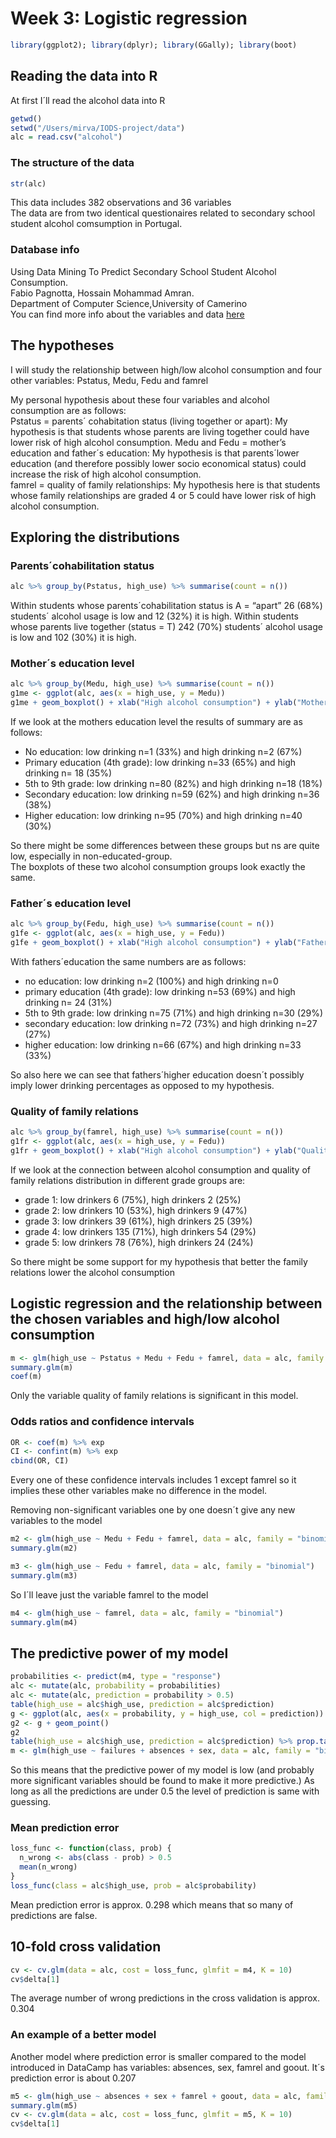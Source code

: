 # Week 3: Logistic regression
```r
library(ggplot2); library(dplyr); library(GGally); library(boot)
```
    
    
## Reading the data into R    
    
At first I´ll read the alcohol data into R
```r
getwd()
setwd("/Users/mirva/IODS-project/data")
alc = read.csv("alcohol")
```
    
### The structure of the data
```r
str(alc)
```
     
This data includes 382 observations and 36 variables    
The data are from two identical questionaires related to secondary school student alcohol comsumption in Portugal. 
    
### Database info
    
Using Data Mining To Predict Secondary School Student Alcohol Consumption.  
Fabio Pagnotta, Hossain Mohammad Amran.    
Department of Computer Science,University of Camerino    
You can find more info about the variables and data [here](https://archive.ics.uci.edu/ml/datasets/STUDENT+ALCOHOL+CONSUMPTION)
    
    
## The hypotheses
    
I will study the relationship between high/low alcohol consumption and four other variables: Pstatus, Medu, Fedu and famrel    
    
My personal hypothesis about these four variables and alcohol consumption are as follows:    
Pstatus = parents´ cohabitation status (living together or apart): My hypothesis is that students whose parents are living together could have lower risk of high alcohol consumption.
Medu and Fedu = mother's education and father´s education: My hypothesis is that parents´lower education (and therefore possibly lower socio economical status) could increase the risk of high alcohol consumption.    
famrel = quality of family relationships: My hypothesis here is that students whose family relationships are graded 4 or 5 could have lower risk of high alcohol consumption.
    
    
## Exploring the distributions
### Parents´cohabilitation status
```r
alc %>% group_by(Pstatus, high_use) %>% summarise(count = n())
```
    
Within students whose parents´cohabilitation status is A = "apart" 26 (68%) students´ alcohol usage is low and 12 (32%) it is high. Within students whose parents live together (status = T) 242 (70%) students´ alcohol usage is low and 102 (30%) it is high.
    
### Mother´s education level
```r
alc %>% group_by(Medu, high_use) %>% summarise(count = n())
g1me <- ggplot(alc, aes(x = high_use, y = Medu))
g1me + geom_boxplot() + xlab("High alcohol consumption") + ylab("Mothers education")
```
    
If we look at the mothers education level the results of summary are as follows:

* No education: low drinking n=1 (33%) and high drinking n=2 (67%)
* Primary education (4th grade): low drinking n=33 (65%) and high drinking n= 18 (35%)
* 5th to 9th grade: low drinking n=80 (82%) and high drinking n=18 (18%)
* Secondary education: low drinking n=59 (62%) and high drinking n=36 (38%)
* Higher education: low drinking n=95 (70%) and high drinking n=40 (30%)
    
So there might be some differences between these groups but ns are quite low, especially in non-educated-group.    
The boxplots of these two alcohol consumption groups look exactly the same.    
    
### Father´s education level
```r
alc %>% group_by(Fedu, high_use) %>% summarise(count = n())
g1fe <- ggplot(alc, aes(x = high_use, y = Fedu))
g1fe + geom_boxplot() + xlab("High alcohol consumption") + ylab("Fathers education")
```
    
With fathers´education the same numbers are as follows:   

* no education: low drinking n=2 (100%) and high drinking n=0    
* primary education (4th grade): low drinking n=53 (69%) and high drinking n= 24 (31%)    
* 5th to 9th grade: low drinking n=75 (71%) and high drinking n=30 (29%)    
* secondary education: low drinking n=72 (73%) and high drinking n=27 (27%)    
* higher education: low drinking n=66 (67%) and high drinking n=33 (33%)

So also here we can see that fathers´higher education doesn´t possibly imply lower drinking percentages as opposed to my hypothesis.    
    
### Quality of family relations
```r
alc %>% group_by(famrel, high_use) %>% summarise(count = n())
g1fr <- ggplot(alc, aes(x = high_use, y = Fedu))
g1fr + geom_boxplot() + xlab("High alcohol consumption") + ylab("Quality of family relations")
```
    
If we look at the connection between alcohol consumption and quality of family relations distribution in different grade groups are:    

* grade 1: low drinkers 6 (75%), high drinkers 2 (25%)    
* grade 2: low drinkers 10 (53%), high drinkers 9 (47%)    
* grade 3: low drinkers 39 (61%), high drinkers 25 (39%)    
* grade 4: low drinkers 135 (71%), high drinkers 54 (29%)    
* grade 5: low drinkers 78 (76%), high drinkers 24 (24%)    

So there might be some support for my hypothesis that better the family relations lower the alcohol consumption    
    
    
## Logistic regression and the relationship between the chosen variables and high/low alcohol consumption
```r
m <- glm(high_use ~ Pstatus + Medu + Fedu + famrel, data = alc, family = "binomial")
summary.glm(m)
coef(m)
```
    
Only the variable quality of family relations is significant in this model.
    
### Odds ratios and confidence intervals
```r
OR <- coef(m) %>% exp
CI <- confint(m) %>% exp
cbind(OR, CI)
```
    
Every one of these confidence intervals includes 1 except famrel so it implies these other variables make no difference in the model.    
    
Removing non-significant variables one by one doesn´t give any new variables to the model
```r
m2 <- glm(high_use ~ Medu + Fedu + famrel, data = alc, family = "binomial")
summary.glm(m2)

m3 <- glm(high_use ~ Fedu + famrel, data = alc, family = "binomial")
summary.glm(m3)
```
    
So I´ll leave just the variable famrel to the model
```r
m4 <- glm(high_use ~ famrel, data = alc, family = "binomial")
summary.glm(m4)
```
   
   
## The predictive power of my model
```r
probabilities <- predict(m4, type = "response")
alc <- mutate(alc, probability = probabilities)
alc <- mutate(alc, prediction = probability > 0.5)
table(high_use = alc$high_use, prediction = alc$prediction)
g <- ggplot(alc, aes(x = probability, y = high_use, col = prediction))
g2 <- g + geom_point()
g2
table(high_use = alc$high_use, prediction = alc$prediction) %>% prop.table() %>% addmargins()
m <- glm(high_use ~ failures + absences + sex, data = alc, family = "binomial")
```
     
So this means that the predictive power of my model is low (and probably more significant variables should be found to make it more predictive.) As long as all the predictions are under 0.5 the level of prediction is same with guessing.  
    
### Mean prediction error
```r
loss_func <- function(class, prob) {
  n_wrong <- abs(class - prob) > 0.5
  mean(n_wrong)
}
loss_func(class = alc$high_use, prob = alc$probability)
```
    
Mean prediction error is approx. 0.298 which means that so many of predictions are false.     
    
    
## 10-fold cross validation
```r
cv <- cv.glm(data = alc, cost = loss_func, glmfit = m4, K = 10)
cv$delta[1]
```
    
The average number of wrong predictions in the cross validation is approx. 0.304
    
### An example of a better model
     
Another model where prediction error is smaller compared to the model introduced in DataCamp has variables: absences, sex, famrel and goout. It´s prediction error is about 0.207    
```r
m5 <- glm(high_use ~ absences + sex + famrel + goout, data = alc, family = "binomial")
summary.glm(m5)
cv <- cv.glm(data = alc, cost = loss_func, glmfit = m5, K = 10)
cv$delta[1]
```